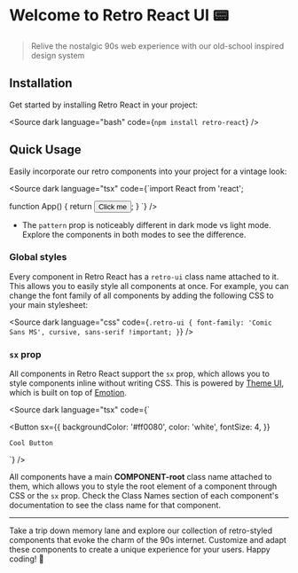 
<Meta title="Overview/Introduction" />

# Welcome to Retro React UI 📟

> Relive the nostalgic 90s web experience with our old-school inspired design system

## Installation

Get started by installing Retro React in your project:

<Source dark language="bash" code={`npm install retro-react`} />

## Quick Usage

Easily incorporate our retro components into your project for a vintage look:

<Source
	dark
	language="tsx"
	code={`import React from 'react';

function App() {
return <Button>Click me</Button>;
}
`}
/>

- The `pattern` prop is noticeably different in dark mode vs light mode. Explore the components in both modes to see the difference.

### Global styles

Every component in Retro React has a `retro-ui` class name attached to it. This allows you to easily style all components at once. For example, you can change the font family of all components by adding the following CSS to your main stylesheet:

<Source
	dark
	language="css"
	code={`.retro-ui {
	font-family: 'Comic Sans MS', cursive, sans-serif !important;
}`}
/>

### `sx` prop

All components in Retro React support the `sx` prop, which allows you to style components inline without writing CSS. This is powered by [Theme UI](https://theme-ui.com/), which is built on top of [Emotion](https://emotion.sh/docs/introduction).

<Source
	dark
	language="tsx"
	code={`

<Button
	sx={{
		backgroundColor: '#ff0080',
		color: 'white',
		fontSize: 4,
	}}
>
	Cool Button
</Button>
`} />

All components have a main **COMPONENT-root** class name attached to them, which allows you to style the root element of a component through CSS or the `sx` prop. Check the Class Names section of each component's documentation to see the class name for that component.

---

Take a trip down memory lane and explore our collection of retro-styled components that evoke the charm of the 90s internet. Customize and adapt these components to create a unique experience for your users. Happy coding! 🚀
